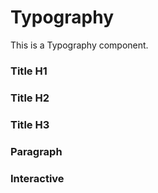

<Meta of={Story} />

# Typography

This is a Typography component.

### Title H1

<Canvas of={Story.TextHeadingH1} layout="centered" />

### Title H2

<Canvas of={Story.TextHeadingH2} layout="centered" />

### Title H3

<Canvas of={Story.TextHeadingH3} layout="centered" />

### Paragraph

<Canvas of={Story.TextParagraph} layout="centered" />

### Interactive

<Primary />
<Controls />